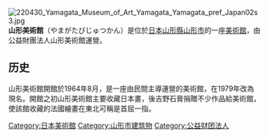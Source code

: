 [[File:220430_Yamagata_Museum_of_Art_Yamagata_Yamagata_pref_Japan02s3.jpg|thumb]]
'''山形美術館'''（やまがたびじゅつかん）是位於[[日本|日本]][[山形縣|山形縣]][[山形市|山形市]]的一座[[美術館|美術館]]，由公益財團法人山形美術館運營。

==历史==
山形美術館開館於1964年8月，是一座由民間主導運營的美術館，在1979年改為現名。開館之初山形美術館主要收藏日本畫，後吉野石膏捐贈不少作品給美術館，使該館收藏的法國繪畫在東北可稱是首屈一指。

[[Category:日本美術館|Category:日本美術館]]
[[Category:山形市建筑物|Category:山形市建筑物]]
[[Category:公益财团法人|Category:公益财团法人]]